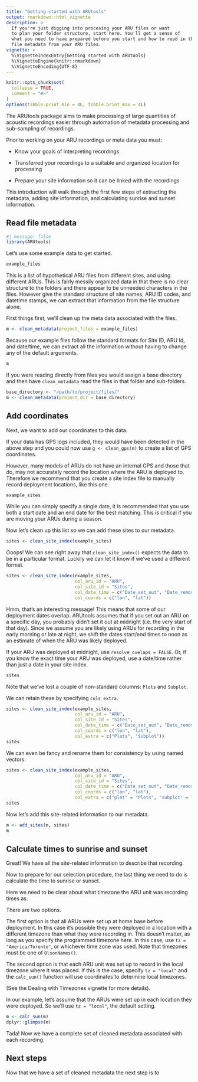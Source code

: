 ```yaml
---
title: "Getting started with ARUtools"
output: rmarkdown::html_vignette
description: >
  If you're just digging into procesing your ARU files or want 
  to plan your folder structure, start here. You'll get a sense of 
  what you need to have prepared before you start and how to read in the
  file metadata from your ARU files.
vignette: >
  %\VignetteIndexEntry{Getting started with ARUtools}
  %\VignetteEngine{knitr::rmarkdown}
  %\VignetteEncoding{UTF-8}
---
```


```r
knitr::opts_chunk$set(
  collapse = TRUE,
  comment = "#>"
)
options(tibble.print_min = 4L, tibble.print_max = 4L)
```

The ARUtools package aims to make processing of large quantities of acoustic 
recordings easier through automation of metadata processing and sub-sampling of recordings.


Prior to working on your ARU recordings or meta data you must:

 * Know your goals of interpreting recordings
 
 * Transferred your recordings to a suitable and organized location for processing
 
 * Prepare your site information so it can be linked with the recordings
 

This introduction will walk through the first few steps of extracting the metadata,
adding site information, and calculating sunrise and sunset information.

## Read file metadata 
```r
#| message: false
library(ARUtools)
```

Let's use some example data to get started. 

```r
example_files
```

This is a list of hypothetical ARU files from different sites, and using different
ARUs. This is fairly messily organized data in that there is no clear structure to the folders and there appear to be unneeded characters in the files. However give the standard structure of site names, ARU ID codes, and datetime stamps, we can extract that information from the file structure alone.

First things first, we'll clean up the meta data associated with the files.

```r
m <- clean_metadata(project_files = example_files)
```

Because our example files follow the standard formats for Site ID, ARU Id, and
date/time, we can extract all the information without having to change any of the
default arguments.

```r
m
```


If you were reading directly from files you would assign a base directory and then have 
`clean_metadata` read the files in that folder and sub-folders.

```r
base_directory <- "/path/to/project/files/"
m <- clean_metadata(project_dir = base_directory)
```


## Add coordinates
Next, we want to add our coordinates to this data. 

If your data has GPS logs included, they would have been detected in the above step
and you could now use `g <- clean_gps(m)` to create a list of GPS coordinates.

However, many models of ARUs do not have an internal GPS and those that do, may not accurately record the location where the ARU is deployed to. Therefore we recommend that you
create a site index file to manually record deployment locations, like this one.

```r
example_sites
```

While you can simply specify a single date, it is recommended that you use both
a start date and an end date for the best matching. This is critical if you are moving
your ARUs during a season.

Now let's clean up this list so we can add these sites to our metadata.

```r
sites <- clean_site_index(example_sites)
```

Ooops! We can see right away that `clean_site_index()` expects the data to be
in a particular format. Luckily we can let it know if we've used a different 
format.

```r
sites <- clean_site_index(example_sites, 
                          col_aru_id = "ARU", 
                          col_site_id = "Sites", 
                          col_date_time = c("Date_set_out", "Date_removed"),
                          col_coords = c("lon", "lat"))
```

Hmm, that's an interesting message! This means that some of our deployment
dates overlap. ARUtools assumes that if you set out an ARU on a specific day, 
you probably didn't set it out at midnight (i.e. the very start of that day).
Since we assume you are likely using ARUs for recording in the early morning or 
late at night, we shift the dates start/end times to noon as an estimate of when
the ARU was likely deployed.

If your ARU was deployed at midnight, use `resolve_ovelaps = FALSE`. Or, if you
know the exact time your ARU was deployed, use a date/time rather than just a
date in your site index. 

```r
sites
```

Note that we've lost a couple of non-standard columns: `Plots` and `Subplot`. 

We can retain these by specifying `cols_extra`. 

```r
sites <- clean_site_index(example_sites, 
                          col_aru_id = "ARU", 
                          col_site_id = "Sites", 
                          col_date_time = c("Date_set_out", "Date_removed"),
                          col_coords = c("lon", "lat"),
                          col_extra = c("Plots", "Subplot"))
sites
```

We can even be fancy and rename them for consistency by using named vectors.  

```r
sites <- clean_site_index(example_sites, 
                          col_aru_id = "ARU", 
                          col_site_id = "Sites", 
                          col_date_time = c("Date_set_out", "Date_removed"),
                          col_coords = c("lon", "lat"),
                          col_extra = c("plot" = "Plots", "subplot" = "Subplot"))
sites
```



Now let's add this site-related information to our metadata.


```r
m <- add_sites(m, sites)
m
```


## Calculate times to sunrise and sunset

Great! We have all the site-related information to describe that recording.

Now to prepare for our selection procedure, the last thing we need to do is 
calculate the time to sunrise or sunset. 

Here we need to be clear about what timezone the ARU unit was recording times as.

There are two options.

The first option is that all ARUs were set up at home base before deployment.
In this case it's possible they were deployed in a location with a different 
timezone than what they were recording in. This doesn't matter, as long as you 
specify the programmed timezone here. 
In this case, use `tz = "America/Toronto"`, or whichever time
zone was used. Note that timezones must be one of `OlsonNames()`.

The second option is that each ARU unit was set up to record in 
the local timezone where it was placed. If this is the case, specify `tz = "local"`
and the `calc_sun()` function will use coordinates to determine local timezones.

(See the Dealing with Timezones vignette for more details).

In our example, let's assume that the ARUs were set up in each location they 
were deployed. So we'll use `tz = "local"`, the default setting.
```r
m <- calc_sun(m)
dplyr::glimpse(m)
```

Tada! Now we have a complete set of cleaned metadata associated with each recording.



## Next steps

Now that we have a set of cleaned metadata the next step is to 


